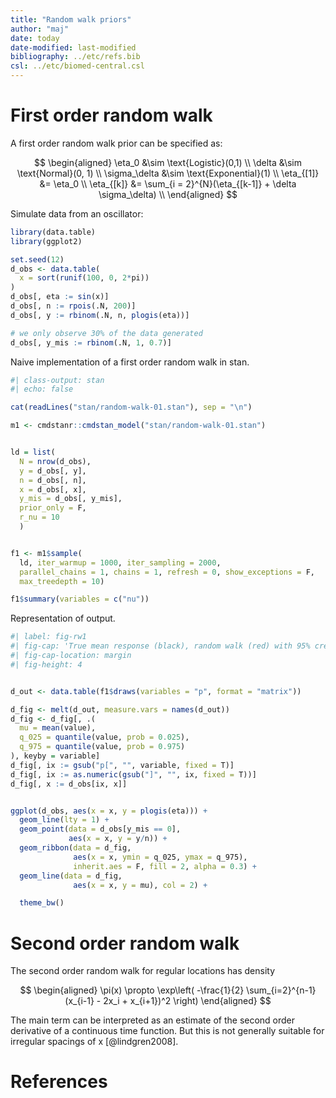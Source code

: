 ```yaml
---
title: "Random walk priors"
author: "maj"
date: today
date-modified: last-modified
bibliography: ../etc/refs.bib
csl: ../etc/biomed-central.csl
---
```



# First order random walk

A first order random walk prior can be specified as:

$$
\begin{aligned}
\eta_0 &\sim \text{Logistic}(0,1) \\
\delta &\sim \text{Normal}(0, 1) \\
\sigma_\delta &\sim \text{Exponential}(1) \\
\eta_{[1]} &= \eta_0 \\
\eta_{[k]} &= \sum_{i = 2}^{N}(\eta_{[k-1]}  + \delta  \sigma_\delta) \\
\end{aligned}
$$

Simulate data from an oscillator:

```r
library(data.table)
library(ggplot2)

set.seed(12)
d_obs <- data.table(
  x = sort(runif(100, 0, 2*pi))
)
d_obs[, eta := sin(x)]
d_obs[, n := rpois(.N, 200)]
d_obs[, y := rbinom(.N, n, plogis(eta))]

# we only observe 30% of the data generated
d_obs[, y_mis := rbinom(.N, 1, 0.7)]

```

Naive implementation of a first order random walk in stan.

```r
#| class-output: stan
#| echo: false

cat(readLines("stan/random-walk-01.stan"), sep = "\n")
```


```r
m1 <- cmdstanr::cmdstan_model("stan/random-walk-01.stan")


ld = list(
  N = nrow(d_obs), 
  y = d_obs[, y], 
  n = d_obs[, n],
  x = d_obs[, x], 
  y_mis = d_obs[, y_mis], 
  prior_only = F, 
  r_nu = 10
  )


f1 <- m1$sample(
  ld, iter_warmup = 1000, iter_sampling = 2000,
  parallel_chains = 1, chains = 1, refresh = 0, show_exceptions = F,
  max_treedepth = 10)

f1$summary(variables = c("nu"))


```


Representation of output.

```r
#| label: fig-rw1
#| fig-cap: 'True mean response (black), random walk (red) with 95% credible interval (ribbon)'
#| fig-cap-location: margin
#| fig-height: 4


d_out <- data.table(f1$draws(variables = "p", format = "matrix"))

d_fig <- melt(d_out, measure.vars = names(d_out))
d_fig <- d_fig[, .(
  mu = mean(value), 
  q_025 = quantile(value, prob = 0.025),
  q_975 = quantile(value, prob = 0.975)
), keyby = variable]
d_fig[, ix := gsub("p[", "", variable, fixed = T)]
d_fig[, ix := as.numeric(gsub("]", "", ix, fixed = T))]
d_fig[, x := d_obs[ix, x]]


ggplot(d_obs, aes(x = x, y = plogis(eta))) +
  geom_line(lty = 1) +
  geom_point(data = d_obs[y_mis == 0],
             aes(x = x, y = y/n)) +
  geom_ribbon(data = d_fig, 
              aes(x = x, ymin = q_025, ymax = q_975),
              inherit.aes = F, fill = 2, alpha = 0.3) +
  geom_line(data = d_fig, 
              aes(x = x, y = mu), col = 2) +

  theme_bw()

```


# Second order random walk

The second order random walk for regular locations has density

$$
\begin{aligned}
\pi(x) \propto \exp\left( -\frac{1}{2} \sum_{i=2}^{n-1} (x_{i-1} - 2x_i + x_{i+1})^2  \right)
\end{aligned}
$$

The main term can be interpreted as an estimate of the second order derivative of a continuous time function.
But this is not generally suitable for irregular spacings of x [@lindgren2008].

# References

::: {#refs}
:::
